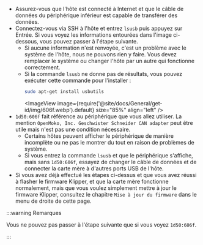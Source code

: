 * Assurez-vous que l'hôte est connecté à Internet et que le câble de données du périphérique inférieur est capable de transférer des données.
* Connectez-vous via SSH à l'hôte et entrez `lsusb` puis appuyez sur Entrée. Si vous voyez les informations entourées dans l'image ci-dessous, vous pouvez passer à l'étape suivante.
    * Si aucune information n'est renvoyée, c'est un problème avec le système de l'hôte, nous ne pouvons rien y faire. Vous devez remplacer le système ou changer l'hôte par un autre qui fonctionne correctement.
    * Si la commande `lsusb` ne donne pas de résultats, vous pouvez exécuter cette commande pour l'installer :
        ```bash
        sudo apt-get install usbutils
        ```
        <ImageView image={require('@site/docs/General/get-id/img/606f.webp').default} size="85%" align="left" /> 
* `1d50:606f` fait référence au périphérique que vous allez utiliser. La mention `OpenMoko, Inc. Geschwister Schneider CAN adapter` peut être utile mais n'est pas une condition nécessaire.
    * Certains hôtes peuvent afficher le périphérique de manière incomplète ou ne pas le montrer du tout en raison de problèmes de système.
    * Si vous entrez la commande `lsusb` et que le périphérique s'affiche, mais sans `1d50:606f`, essayez de changer le câble de données et de connecter la carte mère à d'autres ports USB de l'hôte.
* Si vous avez déjà effectué les étapes ci-dessus et que vous avez réussi à flasher le firmware Klipper, et que la carte mère fonctionne normalement, mais que vous voulez simplement mettre à jour le firmware Klipper, consultez le chapitre `Mise à jour du firmware` dans le menu de droite de cette page.

:::warning Remarques

Vous ne pouvez pas passer à l'étape suivante que si vous voyez `1d50:606f`.

:::